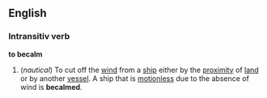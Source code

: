==English==
===Intransitiv verb===
'''to becalm'''
#(''nautical'') To cut off the [[wind]] from a [[ship]] either by the [[proximity]] of [[land]] or by another [[vessel]]. A ship that is [[motionless]] due to the absence of wind is '''becalmed'''.